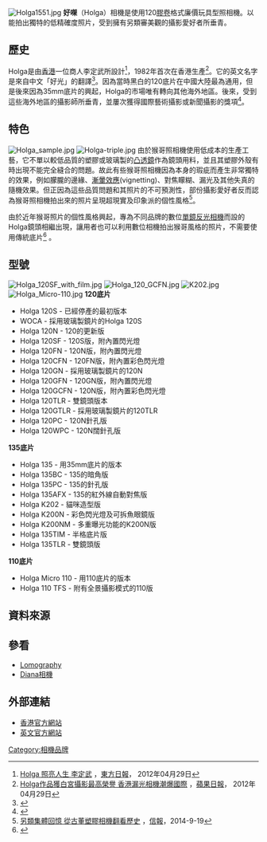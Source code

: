 [[File:Holga1551.jpg|thumb]]
'''好㗎'''（Holga）相機是使用120[[底片|膠卷]]格式廉價玩具型照相機。以能拍出獨特的低精確度照片，受到擁有另類審美觀的攝影愛好者所垂青。

==歷史==
Holga是由[[香港|香港]]一位商人李定武所設計<ref>[http://orientaldaily.on.cc/cnt/lifestyle/20120530/00321_001.html Holga 照亮人生 李定武] {{Wayback|url=http://orientaldaily.on.cc/cnt/lifestyle/20120530/00321_001.html |date=20170401222355 }}，[[東方日報|東方日報]]，
2012年04月29日</ref>，1982年首次在香港生產<ref>[http://hk.apple.nextmedia.com/news/art/20120429/16291856 Holga作品獲白宮攝影最高榮譽 香港漏光相機潮爆國際] {{Wayback|url=http://hk.apple.nextmedia.com/news/art/20120429/16291856 |date=20170529010118 }}，[[蘋果日報|蘋果日報]]，
2012年04月29日</ref>。它的英文名字是來自中文「好光」的翻譯<ref>{{Cite book | author =  | title = Holga反智年代 數碼機也玩Holga鏡 | location = 香港 | publisher = 數碼攝影 DC Photo | date = 2011年8月 | pages = 第42-45頁 |ISBN =| accessdate = 2011年8月3日 | url =  | language= | quote = }}</ref>。因為當時黑白的120底片在中國大陸最為通用，但是後來因為35mm底片的興起，Holga的市場唯有轉向其他海外地區。後來，受到這些海外地區的攝影師所垂青，並屢次獲得國際藝術攝影或新聞攝影的獎項<ref>{{Cite news | url = http://www.nytimes.com/2005/06/08/technology/circuits/08schiesel.html | title = Which Camera Does This Pro Use? It Depends on the Shot | publisher = New York Times | first = Seth | last = Schiesel | date = 8 June 2005 | accessdate = 3 August 2011 | archive-date = 2013-05-22 | archive-url = https://web.archive.org/web/20130522062752/http://www.nytimes.com/2005/06/08/technology/circuits/08schiesel.html | dead-url = no }}{{en icon}}</ref>。

==特色==
[[File:Holga_sample.jpg|thumb]]
[[File:Holga-triple.jpg|thumb]]
由於猴哥照相機使用低成本的生產工藝，它不單以較低品質的塑膠或玻璃製的[[凸透鏡|凸透鏡]]作為鏡頭用料，並且其塑膠外殼有時出現不能完全縫合的問題。故此有些猴哥照相機因為本身的瑕疵而產生非常獨特的效果，例如朦朧的邊緣、[[暈影|漸暈效應]](vignetting)、對焦矇糊、漏光及其他失真的隨機效果。但正因為這些品質問題和其照片的不可預測性，部份攝影愛好者反而認為猴哥照相機拍出來的照片呈現超現實及印象派的個性風格<ref>[https://lj.hkej.com/artculture/article/id/898264/%E5%8F%A6%E9%A1%9E%E9%9B%86%E9%AB%94%E5%9B%9E%E6%86%B6+%E5%BE%9E%E5%8F%A4%E8%91%A3%E5%A1%91%E8%86%A0%E7%9B%B8%E6%A9%9F%E7%BF%BB%E7%9C%8B%E6%AD%B7%E5%8F%B2 另類集體回憶 從古董塑膠相機翻看歷史] {{Wayback|url=https://lj.hkej.com/artculture/article/id/898264/%E5%8F%A6%E9%A1%9E%E9%9B%86%E9%AB%94%E5%9B%9E%E6%86%B6+%E5%BE%9E%E5%8F%A4%E8%91%A3%E5%A1%91%E8%86%A0%E7%9B%B8%E6%A9%9F%E7%BF%BB%E7%9C%8B%E6%AD%B7%E5%8F%B2 |date=20160304093235 }}，[[信報|信報]]，2014-9-19</ref>。

由於近年猴哥照片的個性風格興起，專為不同品牌的數位[[單鏡反光相機|單鏡反光相機]]而設的Holga鏡頭相繼出現，讓用者也可以利用數位相機拍出猴哥風格的照片，不需要使用傳統底片<ref>{{cite web|url=http://shop.holgadirect.com/collections/holga-camera-accessories/products/holga-nikon-camera-slr-lens-hl-n|title=Holga Lens for Nikon SLR Cameras - HL-N|last=|first=|coauthors=|date=|publisher=Holgadirect網站|accessdate=2011-08-03|archive-url=https://web.archive.org/web/20110811180737/http://shop.holgadirect.com/collections/holga-camera-accessories/products/holga-nikon-camera-slr-lens-hl-n|archive-date=2011-08-11|dead-url=yes}}</ref>
。

==型號==
[[File:Holga_120SF_with_film.jpg|thumb]]
[[File:Holga_120_GCFN.jpg|thumb]]
[[File:K202.jpg|thumb]]
[[File:Holga_Micro-110.jpg|thumb]]
'''120底片'''
*Holga 120S - 已經停產的最初版本
*WOCA - 採用玻璃製鏡片的Holga 120S
*Holga 120N - 120的更新版
*Holga 120SF - 120S版，附內置閃光燈
*Holga 120FN - 120N版，附內置閃光燈
*Holga 120CFN - 120FN版，附內置彩色閃光燈
*Holga 120GN - 採用玻璃製鏡片的120N
*Holga 120GFN - 120GN版，附內置閃光燈
*Holga 120GCFN - 120N版，附內置彩色閃光燈
*Holga 120TLR - 雙鏡頭版本
*Holga 120GTLR - 採用玻璃製鏡片的120TLR
*Holga 120PC - 120N針孔版
*Holga 120WPC - 120N闊針孔版

'''135底片'''
*Holga 135 - 用35mm底片的版本
*Holga 135BC - 135的暗角版
*Holga 135PC - 135的針孔版
*Holga 135AFX - 135的紅外線自動對焦版
*Holga K202 - 貓咪造型版
*Holga K200N - 彩色閃光燈及可拆魚眼鏡版
*Holga K200NM - 多重曝光功能的K200N版
*Holga 135TIM - 半格底片版
*Holga 135TLR - 雙鏡頭版
 
'''110底片'''
*Holga Micro 110 - 用110底片的版本
*Holga 110 TFS - 附有全景攝影模式的110版

==資料來源==
{{Reflist}}

==參看==
* [[Lomography|Lomography]]
* [[Diana相機|Diana相機]]

==外部連結==
*[https://web.archive.org/web/20160422083702/http://www.holga.hk/  香港官方網站]
*[http://microsites.lomography.com/holga/ 英文官方網站] {{Wayback|url=http://microsites.lomography.com/holga/ |date=20210422055252 }}

[[Category:相機品牌|Category:相機品牌]]